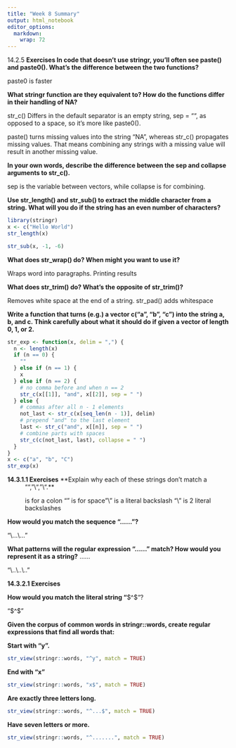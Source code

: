 ```yaml
---
title: "Week 8 Summary"
output: html_notebook
editor_options: 
  markdown: 
    wrap: 72
---
```


14.2.5 **Exercises In code that doesn't use stringr, you'll often see
paste() and paste0(). What's the difference between the two functions?**

paste0 is faster

**What stringr function are they equivalent to? How do the functions
differ in their handling of NA?**

str_c() Differs in the default separator is an empty string, sep = "",
as opposed to a space, so it's more like paste0().

paste() turns missing values into the string "NA", whereas str_c()
propagates missing values. That means combining any strings with a
missing value will result in another missing value.

**In your own words, describe the difference between the sep and
collapse arguments to str_c().**

sep is the variable between vectors, while collapse is for combining.

**Use str_length() and str_sub() to extract the middle character from a
string. What will you do if the string has an even number of
characters?**

```r
library(stringr)
x <- c("Hello World")
str_length(x)

str_sub(x, -1, -6)
```

**What does str_wrap() do? When might you want to use it?**

Wraps word into paragraphs. Printing results

**What does str_trim() do? What's the opposite of str_trim()?**

Removes white space at the end of a string. str_pad() adds whitespace

**Write a function that turns (e.g.) a vector c("a", "b", "c") into the
string a, b, and c. Think carefully about what it should do if given a
vector of length 0, 1, or 2.**

```r
str_exp <- function(x, delim = ",") {
  n <- length(x)
  if (n == 0) {
    ""
  } else if (n == 1) {
    x
  } else if (n == 2) {
    # no comma before and when n == 2
    str_c(x[[1]], "and", x[[2]], sep = " ")
  } else {
    # commas after all n - 1 elements
    not_last <- str_c(x[seq_len(n - 1)], delim)
    # prepend "and" to the last element
    last <- str_c("and", x[[n]], sep = " ")
    # combine parts with spaces
    str_c(c(not_last, last), collapse = " ")
  }
}
x <- c("a", "b", "C")
str_exp(x)
```

**14.3.1.1 Exercises** **Explain why each of these strings don't match a
: "","\\","\\".**

: is for a colon "" is for space"\\" is a literal backslash "\\" is 2
literal backslashes

**How would you match the sequence "\...\..."?**

"\\...\\..."

**What patterns will the regular expression "\...\..." match? How would
you represent it as a string?** ......

"\\..\\..\\.."

**14.3.2.1 Exercises**

**How would you match the literal string "**$^$"?

"\$\^\$"

**Given the corpus of common words in stringr::words, create regular
expressions that find all words that:**

**Start with "y".**
```r
str_view(stringr::words, "^y", match = TRUE)
```


**End with "x"**

```r
str_view(stringr::words, "x$", match = TRUE)
```


**Are exactly three letters long.**

```r
str_view(stringr::words, "^...$", match = TRUE)
```

**Have seven letters or more.**

```r
str_view(stringr::words, "^.......", match = TRUE)
```